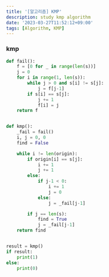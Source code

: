 ```yaml
---
title: '[알고리즘] KMP'
description: study kmp algorithm
date: '2023-03-27T11:52:12+09:00'
tags: [Algorithm, KMP]
---
```


### kmp

```python
def fail():
    f = [0 for _ in range(len(s))]
    j = 0
    for i in range(1, len(s)):
        while j > 0 and s[i] != s[j]:
            j = f[j-1]
        if s[i] == s[j]:
            j += 1
            f[i] = j
    return f


def kmp():
    _fail = fail()
    i, j = 0, 0
    find = False

    while i != len(origin):
        if origin[i] == s[j]:
            i += 1
            j += 1
        else:
            if j-1 < 0:
                i += 1
                j = 0
            else:
                j = _fail[j-1]

        if j == len(s):
            find = True
            j = _fail[j-1]
    return find


result = kmp()
if result:
    print(1)
else:
    print(0)
```